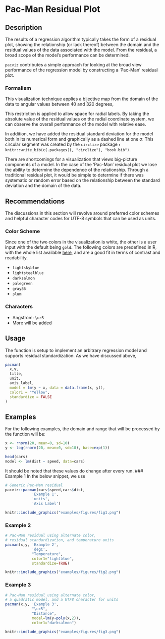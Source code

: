 # Pac-Man Residual Plot

## Description
The results of a regression algorithm typically takes the form of a residual plot, showing the relationship (or lack thereof) between the domain and the residual values of the data associated with the model. From the residual, a broad scope of the model's performance can be determined.

`pacviz` contributes a simple approach for looking at the broad view performance of the regression model by constructing a 'Pac-Man' residual plot.

### Formalism
This visualization technique applies a bijective map from the domain of the data to angular values between 40 and 320 degrees,
\begin{equation}
X: \rightarrow [40, 320]\, .
\end{equation}

This restriction is applied to allow space for radial labels. By taking the absolute value of the residual values on the radial coordinate system, we can observe the overall performance of the model with relative ease.

In addition, we have added the residual standard deviation for the model both in its numerical form and graphically as a dashed line at one $\sigma$. This circular segment was created by the `circlize` package
`r knitr::write_bib(c(.packages(), "circlize"), "book.bib")`.

There are shortcomings for a visualization that views big-picture components of a model. In the case of the 'Pac-Man' residual plot we lose the ability to determine the dependence of the relationship. Through a traditional residual plot, it would be simple to determine if there was systematic or random error based on the relationship between the standard deviation and the domain of the data.   

## Recommendations

The discussions in this section will revolve around preferred color schemes and helpful character codes for UTF-8 symbols
that can be used as units.

### Color Scheme

Since one of the two colors in the visualization is white, the other is a user input with the default being `gold`.
The following colors are predefined in R, with the whole list available [here](http://www.stat.columbia.edu/~tzheng/files/Rcolor.pdf)\footnote{http://www.stat.columbia.edu/~tzheng/files/Rcolor.pdf},
and are a good fit in terms of contrast and readability.

- `lightskyblue`
- `lightsteelblue`
- `darksalmon`
- `palegreen`
- `gray86`
- `plum`

### Characters

- Angstrom: `\uc5`
- More will be added

## Usage
The function is setup to implement an arbitrary regression model and supports residual standardization.
As we have discussed above,

```R
pacman(
  x,y,
  title,
  unit,
  axis_label,
  model = lm(y ~ x, data = data.frame(x, y)),
  color1 = "Yellow",
  standardize = FALSE
)
```

## Examples
For the following examples, the domain and range that will be processed by the
function will be:

```R
x <- rnorm(20, mean=0, sd=10)
y <- log(rnorm(20, mean=0, sd=10), base=exp(1))
```

```r
head(cars)
model <- lm(dist ~ speed, data=cars)
```

It should be noted that these values do change after every run.
### Example 1
In the below snippet, we use

```r
# Generic Pac-Man residual
pacviz::pacman(cars$speed,cars$dist,
            'Example 1',
            'units',
            'Axis Label')
```

```r
knitr::include_graphics("examples/figures/fig1.png")
```
\newpage

### Example 2
```R
# Pac-Man residual using alternate color,
# residual standardization, and temperature units
pacman(x,y, 'Example 2',
            'degC',
            "Temperature",
            color1="lightblue",
            standardize=TRUE)
```
```r
knitr::include_graphics("examples/figures/fig2.png")
```
\newpage

### Example 3
```R
# Pac-Man residual using alternate color,
# a quadratic model, and a UTF8 character for units
pacman(x,y, 'Example 3',
            "\uc5",
            "Distance",
            model=lm(y~poly(x,2)),
            color1="darksalmon")
```
```r
knitr::include_graphics("examples/figures/fig3.png")
```
